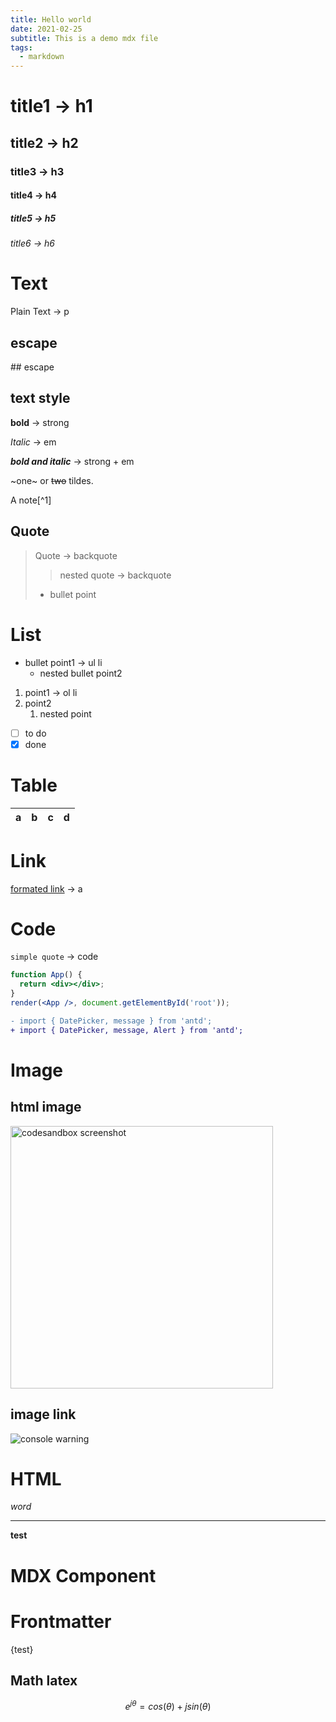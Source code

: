 ```yaml
---
title: Hello world
date: 2021-02-25
subtitle: This is a demo mdx file
tags:
  - markdown
---
```


# title1 -> h1

## title2 -> h2

### title3 -> h3

#### title4 -> h4

##### title5 -> h5

###### title6 -> h6

# Text

Plain Text -> p

## escape

\## escape

## text style

**bold** -> strong

_Italic_ -> em

**_bold and italic_** -> strong + em

~one~ or ~~two~~ tildes.

A note[^1]

## Quote

> Quote -> backquote
>
> > nested quote -> backquote
>
> - bullet point

# List

- bullet point1 -> ul li
  - nested bullet point2

1. point1 -> ol li
2. point2
   1. nested point

- [ ] to do
- [x] done

# Table

| a   | b   |   c |  d  |
| --- | :-- | --: | :-: |

# Link

[formated link](https://reactjs.org) -> a

# Code

`simple quote` -> code

```jsx
function App() {
  return <div></div>;
}
render(<App />, document.getElementById('root'));
```

```diff
- import { DatePicker, message } from 'antd';
+ import { DatePicker, message, Alert } from 'antd';
```

# Image

## html image

<img
  width="420"
  src="https://gw.alipayobjects.com/zos/antfincdn/JrXptUm1Nz/6b50edc4-3a3c-4b2a-843e-f9f0af2c4667.png"
  alt="codesandbox screenshot"
/>

## image link

![console warning](https://zos.alipayobjects.com/rmsportal/GHIRszVcmjccgZRakJDQ.png)

# HTML

<em>word</em>

<hr />

<strong>test</strong>

# MDX Component


<FirstExample />

# Frontmatter


{test}

## Math latex

$$
e^{j\theta} = cos(\theta) + jsin(\theta)
$$
